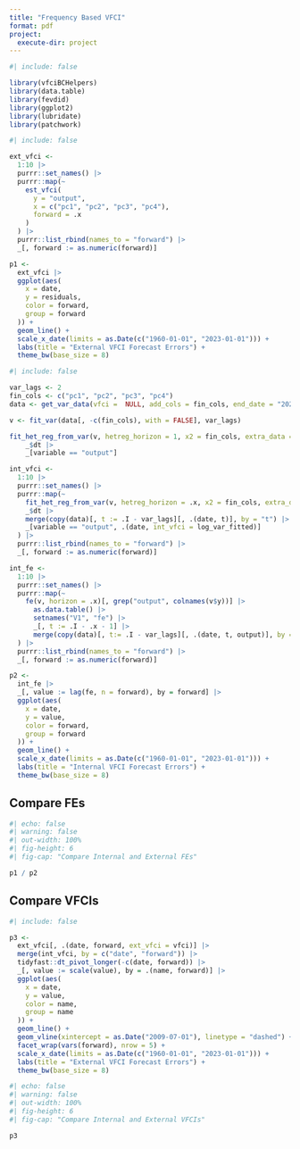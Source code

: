 ```yaml
---
title: "Frequency Based VFCI"
format: pdf
project:
  execute-dir: project
---
```


```r
#| include: false

library(vfciBCHelpers)
library(data.table)
library(fevdid)
library(ggplot2)
library(lubridate)
library(patchwork)
```


```r
#| include: false

ext_vfci <- 
  1:10 |>
  purrr::set_names() |>
  purrr::map(~  
    est_vfci(
      y = "output",
      x = c("pc1", "pc2", "pc3", "pc4"),
      forward = .x
    )
  ) |>
  purrr::list_rbind(names_to = "forward") |>
  _[, forward := as.numeric(forward)]

p1 <-
  ext_vfci |>
  ggplot(aes(
    x = date,
    y = residuals,
    color = forward,
    group = forward
  )) + 
  geom_line() +
  scale_x_date(limits = as.Date(c("1960-01-01", "2023-01-01"))) +
  labs(title = "External VFCI Forecast Errors") +
  theme_bw(base_size = 8)

```



```r
#| include: false

var_lags <- 2
fin_cols <- c("pc1", "pc2", "pc3", "pc4")
data <- get_var_data(vfci =  NULL, add_cols = fin_cols, end_date = "2022-07-01")

v <- fit_var(data[, -c(fin_cols), with = FALSE], var_lags)

fit_het_reg_from_var(v, hetreg_horizon = 1, x2 = fin_cols, extra_data = data[, c(fin_cols), with = FALSE]) |>
    _$dt |>
    _[variable == "output"]

int_vfci <-
  1:10 |>
  purrr::set_names() |>
  purrr::map(~
    fit_het_reg_from_var(v, hetreg_horizon = .x, x2 = fin_cols, extra_data = data[, c(fin_cols), with = FALSE]) |>
    _$dt |>
    merge(copy(data)[, t := .I - var_lags][, .(date, t)], by = "t") |>
    _[variable == "output", .(date, int_vfci = log_var_fitted)]
  ) |>
  purrr::list_rbind(names_to = "forward") |>
  _[, forward := as.numeric(forward)]

int_fe <-
  1:10 |>
  purrr::set_names() |>
  purrr::map(~
    fe(v, horizon = .x)[, grep("output", colnames(v$y))] |>
      as.data.table() |>
      setnames("V1", "fe") |>
      _[, t := .I - .x - 1] |>
      merge(copy(data)[, t:= .I - var_lags][, .(date, t, output)], by = "t")
  ) |>
  purrr::list_rbind(names_to = "forward") |>
  _[, forward := as.numeric(forward)]

p2 <- 
  int_fe |>
  _[, value := lag(fe, n = forward), by = forward] |>
  ggplot(aes(
    x = date,
    y = value,
    color = forward,
    group = forward
  )) +
  geom_line() +
  scale_x_date(limits = as.Date(c("1960-01-01", "2023-01-01"))) +
  labs(title = "Internal VFCI Forecast Errors") +
  theme_bw(base_size = 8)
```

## Compare FEs

```r
#| echo: false
#| warning: false
#| out-width: 100%
#| fig-height: 6
#| fig-cap: "Compare Internal and External FEs"

p1 / p2
```


## Compare VFCIs

```r
#| include: false

p3 <-
  ext_vfci[, .(date, forward, ext_vfci = vfci)] |>
  merge(int_vfci, by = c("date", "forward")) |>
  tidyfast::dt_pivot_longer(-c(date, forward)) |>
  _[, value := scale(value), by = .(name, forward)] |>
  ggplot(aes(
    x = date,
    y = value,
    color = name,
    group = name
  )) + 
  geom_line() +
  geom_vline(xintercept = as.Date("2009-07-01"), linetype = "dashed") +
  facet_wrap(vars(forward), nrow = 5) +
  scale_x_date(limits = as.Date(c("1960-01-01", "2023-01-01"))) +
  labs(title = "External VFCI Forecast Errors") +
  theme_bw(base_size = 8)

```


```r
#| echo: false
#| warning: false
#| out-width: 100%
#| fig-height: 6
#| fig-cap: "Compare Internal and External VFCIs"

p3
```